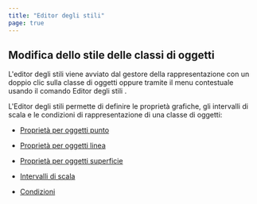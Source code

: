 ```yaml
---
title: "Editor degli stili"
page: true
---
```

## Modifica dello stile delle classi di oggetti

L&#39;editor degli stili viene avviato dal gestore della rappresentazione con un doppio clic sulla classe di oggetti oppure tramite il menu contestuale usando il comando  <Border>Editor degli stili</Border> .

L&#39;Editor degli stili permette di definire le propriet&#224; grafiche, gli intervalli di scala e le condizioni di rappresentazione di una classe di oggetti:

- [Propriet&#224; per oggetti punto](../../darstellungsmanager/stylingeditor/eigenschaftenfuerpunktobjekte)

- [Propriet&#224; per oggetti linea](../../darstellungsmanager/stylingeditor/eigenschaftenfuerlinienobjekte)

- [Propriet&#224; per oggetti superficie](../../darstellungsmanager/stylingeditor/eigenschaftenfuerflaechenobjekte)

- [Intervalli di scala](../../darstellungsmanager/stylingeditor/massstabsbereichbearbeiten)

- [Condizioni](../../darstellungsmanager/stylingeditor/bedingungbearbeiten)





